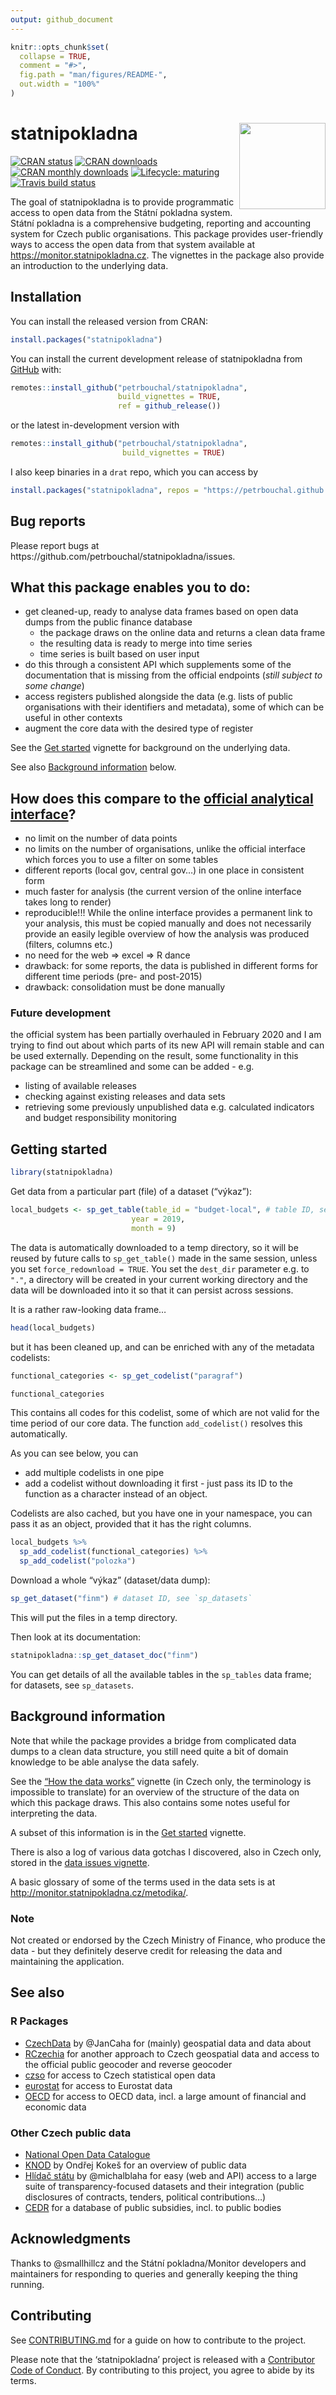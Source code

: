 ```yaml
---
output: github_document
---
```


<!-- README.md is generated from README.Rmd. Please edit that file -->

```r
knitr::opts_chunk$set(
  collapse = TRUE,
  comment = "#>",
  fig.path = "man/figures/README-",
  out.width = "100%"
)
```

# statnipokladna <img src='man/figures/logo.png' align="right" height="138" />

<!-- badges: start -->
[![CRAN status](https://www.r-pkg.org/badges/version/statnipokladna)](https://CRAN.R-project.org/package=statnipokladna)
[![CRAN downloads](https://cranlogs.r-pkg.org/badges/grand-total/statnipokladna)](https://CRAN.R-project.org/package=statnipokladna)
[![CRAN monthly downloads](https://cranlogs.r-pkg.org/badges/last-month/statnipokladna)](https://CRAN.R-project.org/package=statnipokladna)
[![Lifecycle: maturing](https://img.shields.io/badge/lifecycle-maturing-blue.svg)](https://www.tidyverse.org/lifecycle/#maturing)
[![Travis build status](https://travis-ci.org/petrbouchal/statnipokladna.svg?branch=master)](https://travis-ci.org/petrbouchal/statnipokladna)
<!-- badges: end -->

The goal of statnipokladna is to provide programmatic access to open data from the Státní pokladna system. Státní pokladna is a comprehensive budgeting, reporting and accounting system for Czech public organisations. This package provides user-friendly ways to access the open data from that system available at <https://monitor.statnipokladna.cz>. The vignettes in the package also provide an introduction to the underlying data.

## Installation

You can install the released version from CRAN:

``` r
install.packages("statnipokladna")
```


You can install the current development release of statnipokladna from
[GitHub](https://github.com/petrbouchal/statnipokladna) with:

``` r
remotes::install_github("petrbouchal/statnipokladna",
                        build_vignettes = TRUE,
                        ref = github_release())
```

or the latest in-development version with

``` r
remotes::install_github("petrbouchal/statnipokladna",
                         build_vignettes = TRUE)
```

I also keep binaries in a `drat` repo, which you can access by

``` r
install.packages("statnipokladna", repos = "https://petrbouchal.github.io/drat")
```

## Bug reports

Please report bugs at https://github.com/petrbouchal/statnipokladna/issues.

## What this package enables you to do:

- get cleaned-up, ready to analyse data frames based on open data dumps from the public finance database 
  - the package draws on the online data and returns a clean data frame
  - the resulting data is ready to merge into time series
  - time series is built based on user input
- do this through a consistent API which supplements some of the documentation that is missing from the official endpoints (*still subject to some change*)
- access registers published alongside the data (e.g. lists of public organisations with their identifiers and metadata), some of which can be useful in other contexts
- augment the core data with the desired type of register

See the [Get started](https://petrbouchal.github.io/statnipokladna/articles/statnipokladna.html) vignette for background on the underlying data.

See also [Background information] below.

## How does this compare to the [official analytical interface](http://monitor.statnipokladna.cz/)?

- no limit on the number of data points
- no limits on the number of organisations, unlike the official interface which forces you to use a filter on some tables
- different reports (local gov, central gov...) in one place in consistent form
- much faster for analysis (the current version of the online interface takes long to render)
- reproducible!!! While the online interface provides a permanent link to your analysis, this must be copied manually and does not necessarily provide an easily legible overview of how the analysis was produced (filters, columns etc.)
- no need for the web => excel => R dance
- drawback: for some reports, the data is published in different forms for different time periods (pre- and post-2015)
- drawback: consolidation must be done manually

### Future development

the official system has been partially overhauled in February 2020 and I am trying to find out about which parts of its new API will remain stable and can be used externally. Depending on the result, some functionality in this package can be streamlined and some can be added - e.g. 

- listing of available releases
- checking against existing releases and data sets
- retrieving some previously unpublished data e.g. calculated indicators and budget responsibility monitoring

## Getting started

```r
library(statnipokladna)
```

Get data from a particular part (file) of a dataset ("výkaz"):

```r
local_budgets <- sp_get_table(table_id = "budget-local", # table ID, see `sp_tables`
                           year = 2019,
                           month = 9)
```

The data is automatically downloaded to a temp directory, so it will be reused by future calls to `sp_get_table()` made in the same session, unless you set `force_redownload = TRUE`. You set the `dest_dir` parameter e.g. to `"."`, a directory will be created in your current working directory and the data will be downloaded into it so that it can persist across sessions. 

It is a rather raw-looking data frame...

```r
head(local_budgets)
```

but it has been cleaned up, and can be enriched with any of the metadata codelists:

```r
functional_categories <- sp_get_codelist("paragraf")
```

```r
functional_categories
```

This contains all codes for this codelist, some of which are not valid for the time period of our core data. The function `add_codelist()` resolves this automatically.

As you can see below, you can 

- add multiple codelists in one pipe
- add a codelist without downloading it first - just pass its ID to the function as a character instead of an object.

Codelists are also cached, but you have one in your namespace, you can pass it as an object, provided that it has the right columns.

```r
local_budgets %>% 
  sp_add_codelist(functional_categories) %>% 
  sp_add_codelist("polozka")
```

Download a whole "výkaz" (dataset/data dump):

```r
sp_get_dataset("finm") # dataset ID, see `sp_datasets`
```

This will put the files in a temp directory.

Then look at its documentation:

```r
statnipokladna::sp_get_dataset_doc("finm")
```

You can get details of all the available tables in the `sp_tables` data frame; for datasets, see `sp_datasets`.

## Background information

Note that while the package provides a bridge from complicated data dumps to a clean data structure, you still need quite a bit of domain knowledge to be able analyse the data safely.

See the ["How the data works"](https://petrbouchal.github.io/statnipokladna/articles/how-the-data-works-cz.html) vignette (in Czech only, the terminology is impossible to translate) for an overview of the structure of the data on which this package draws. This also contains some notes useful for interpreting the data.

A subset of this information is in the [Get started](https://petrbouchal.github.io/statnipokladna/articles/statnipokladna.html) vignette.

There is also a log of various data gotchas I discovered, also in Czech only, stored in the [data issues vignette](https://petrbouchal.github.io/statnipokladna/articles/data-issues-cz.html).

A basic glossary of some of the terms used in the data sets is at <http://monitor.statnipokladna.cz/metodika/>.

### Note

Not created or endorsed by the Czech Ministry of Finance, who produce the data - but they definitely deserve credit for releasing the data and maintaining the application.

## See also

### R Packages

- [CzechData](https://github.com/JanCaha/CzechData) by @JanCaha for (mainly) geospatial data and data about 
- [RCzechia](https://cran.r-project.org/package=RCzechia) for another approach to Czech geospatial data and access to the official public geocoder and reverse geocoder
- [czso](https://github.com/petrbouchal/czso) for access to Czech statistical open data
- [eurostat](https://cran.r-project.org/package=eurostat) for access to Eurostat data
- [OECD](https://cran.r-project.org/package=OECD) for access to OECD data, incl. a large amount of financial and economic data


### Other Czech public data

- [National Open Data Catalogue](https://data.gov.cz)
- [KNOD](https://github.com/kokes/knod) by Ondřej Kokeš for an overview of public data
- [Hlídač státu](https://hlidacstatu.cz/) by @michalblaha for easy (web and API) access to a large suite of transparency-focused datasets and their integration (public disclosures of contracts, tenders, political contributions...)
- [CEDR](https://cedr.mfcr.cz/) for a database of public subsidies, incl. to public bodies

## Acknowledgments

Thanks to @smallhillcz and the Státní pokladna/Monitor developers and maintainers for responding to queries and generally keeping the thing running.

## Contributing

See [CONTRIBUTING.md](https://github.com/petrbouchal/statnipokladna/blob/master/.github/CONTRIBUTING.md) for a guide on how to contribute to the project.

Please note that the 'statnipokladna' project is released with a
[Contributor Code of Conduct](https://petrbouchal.github.io/statnipokladna/CODE_OF_CONDUCT.html).
By contributing to this project, you agree to abide by its terms.
